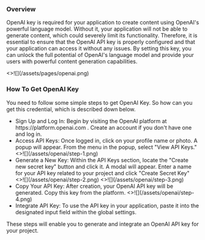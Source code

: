 
### Overview

<p className="my-4">
  OpenAI key is required for your application to create content using OpenAI's
  powerful language model. Without it, your application will not be able to
  generate content, which could severely limit its functionality. Therefore, it
  is essential to ensure that the OpenAI API key is properly configured and that
  your application can access it without any issues. By setting this key, you
  can unlock the full potential of OpenAI's language model and provide your
  users with powerful content generation capabilities.
</p>

<Card image>
  <>![](/assets/pages/openai.png)</>
</Card>

### How To Get OpenAI Key

<p className="my-4">
  You need to follow some simple steps to get OpenAI Key. So how can you get
  this credential, which is described down below.
</p>

<ul className="list-decimal pl-10">
  <li className="mt-2">
    <span className="font-medium">Sign Up and Log In:</span> Begin by visiting
    the OpenAI platform at https://platform.openai.com . Create an account if
    you don't have one and log in.
  </li>
  <li className="mt-4">
    <span className="font-medium">Access API Keys:</span> Once logged in, click
    on your profile name or photo. A popup will appear. From the menu in the
    popup, select "View API Keys."
    <Card image>
      <>![](/assets/openai/step-1.png)</>
    </Card>
  </li>
  <li className="mt-4">
    <span className="font-medium">Generate a New Key:</span> Within the API Keys
    section, locate the "Create new secret key" button and click it. A modal
    will appear. Enter a name for your API key related to your project and click
    "Create Secret Key"
    <Card image>
      <>![](/assets/openai/step-2.png)</>
    </Card>
    <Card image>
      <>![](/assets/openai/step-3.png)</>
    </Card>
  </li>
  <li className="mt-4">
    <span className="font-medium">Copy Your API Key:</span> After creation, your
    OpenAI API key will be generated. Copy this key from the platform.
    <Card image>
      <>![](/assets/openai/step-4.png)</>
    </Card>
  </li>
  <li className="mt-4">
    <span className="font-medium">Integrate API Key:</span> To use the API key
    in your application, paste it into the designated input field within the
    global settings.
  </li>
</ul>

These steps will enable you to generate and integrate an OpenAI API key for your project.
